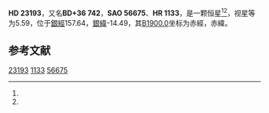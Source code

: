 {{Starbox begin
| name = HD 23193
}}
{{Starbox observe
| epoch = [[J2000.0|J2000.0]]
| constell = {{星座名待查}}<ref name=SIMBAD>{{cite web
 | url=http://simbad.u-strasbg.fr/simbad/sim-id?Ident=HR+1133
 | title =Pulsating variable Star
 | publisher=Centre de Données astronomiques de Strasbourg
 | work=SIMBAD
 | accessdate=2012-07-13}}</ref><ref name=DATA>{{cite web
 | url=http://vizier.u-strasbg.fr/viz-bin/VizieR-5?-out.add=.&-source=5050&-corr=PK=HR&-out.max=9999&HR=1133
 | title=VizieR Detailed Page
 | accessdate=2012-07-13
 | archive-date=2016-03-04
 | archive-url=https://web.archive.org/web/20160304235051/http://vizier.u-strasbg.fr/viz-bin/VizieR-5?-out.add=.&-source=5050&-corr=PK=HR&-out.max=9999&HR=1133
 | dead-url=no
 }}</ref>
| 星官 = 
| ra = {{RA|3|44|31.4}}<ref name=SIMBAD /><ref name=DATA />
| dec = {{DEC|+36|27|36}}<ref name=SIMBAD /><ref name=DATA />
| appmag_v = 5.59<ref name=SIMBAD /><ref name=DATA />
}}
{{Starbox character
| class = A2m<ref name=SIMBAD /><ref name=DATA />
| b-v = 0.06<ref name=SIMBAD /><ref name=DATA />
| u-b = 0.15<ref name=SIMBAD /><ref name=DATA />
| r-i = 0.01<ref name=SIMBAD /><ref name=DATA />
| variable = 
}}
{{Starbox astrometry
| radial_v = 0.15
| prop_mo_ra = 22
| parallax = 
| p_error = 
}}
{{Starbox catalog
| names =BD+36 742，[[SAO星表|SAO]] 56675，[[HD星表|HD]] 23193，[[HR星表|HR]] 1133}}
{{Starbox reference |Simbad=HR+1133}}
{{Starbox end}}

'''HD 23193'''，又名'''BD+36 742'''，'''SAO 56675'''、'''HR 1133'''，是一颗恒星<ref name=SIMBAD /><ref name=DATA />，视星等为5.59，位于[[銀道座標系|銀經]]157.64，[[銀道座標系|銀緯]]-14.49，其[[B1900.0|B1900.0]]坐标为赤經{{RA|3|38|2.9}}，赤緯{{DEC|+36|-14.49|40}}。

== 参考文献 ==
{{reflist}}

{{star-stub}}

[[Category:HD和HDE天體|23193]]
[[Category:HR天體|1133]]
[[Category:SAO天體|56675]]